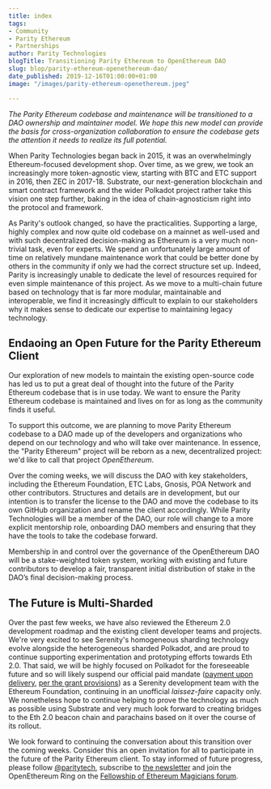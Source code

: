 ```yaml
---
title: index
tags:
- Community
- Parity Ethereum
- Partnerships
author: Parity Technologies
blogTitle: Transitioning Parity Ethereum to OpenEthereum DAO
slug: blop/parity-ethereum-openethereum-dao/
date_published: 2019-12-16T01:00:00+01:00
image: "/images/parity-ethereum-openethereum.jpeg"

---
```

_The Parity Ethereum codebase and maintenance will be transitioned to a DAO ownership and maintainer model. We hope this new model can provide the basis for cross-organization collaboration to ensure the codebase gets the attention it needs to realize its full potential._

When Parity Technologies began back in 2015, it was an overwhelmingly Ethereum-focused development shop. Over time, as we grew, we took an increasingly more token-agnostic view, starting with BTC and ETC support in 2016, then ZEC in 2017-18. Substrate, our next-generation blockchain and smart contract framework and the wider Polkadot project rather take this vision one step further, baking in the idea of chain-agnosticism right into the protocol and framework.

As Parity's outlook changed, so have the practicalities. Supporting a large, highly complex and now quite old codebase on a mainnet as well-used and with such decentralized decision-making as Ethereum is a very much non-trivial task, even for experts. We spend an unfortunately large amount of time on relatively mundane maintenance work that could be better done by others in the community if only we had the correct structure set up. Indeed, Parity is increasingly unable to dedicate the level of resources required for even simple maintenance of this project. As we move to a multi-chain future based on technology that is far more modular, maintainable and interoperable, we find it increasingly difficult to explain to our stakeholders why it makes sense to dedicate our expertise to maintaining legacy technology.

## **Endaoing an Open Future for the Parity Ethereum Client**

Our exploration of new models to maintain the existing open-source code has led us to put a great deal of thought into the future of the Parity Ethereum codebase that is in use today. We want to ensure the Parity Ethereum codebase is maintained and lives on for as long as the community finds it useful.

To support this outcome, we are planning to move Parity Ethereum codebase to a DAO made up of the developers and organizations who depend on our technology and who will take over maintenance. In essence, the "Parity Ethereum" project will be reborn as a new, decentralized project: we'd like to call that project _OpenEthereum_.

Over the coming weeks, we will discuss the DAO with key stakeholders, including the Ethereum Foundation, ETC Labs, Gnosis, POA Network and other contributors. Structures and details are in development, but our intention is to transfer the license to the DAO and move the codebase to its own GitHub organization and rename the client accordingly. While Parity Technologies will be a member of the DAO, our role will change to a more explicit mentorship role, onboarding DAO members and ensuring that they have the tools to take the codebase forward.

Membership in and control over the governance of the OpenEthereum DAO will be a stake-weighted token system, working with existing and future contributors to develop a fair, transparent initial distribution of stake in the DAO’s final decision-making process.

## **The Future is Multi-Sharded**

Over the past few weeks, we have also reviewed the Ethereum 2.0 development roadmap and the existing client developer teams and projects. We're very excited to see Serenity's homogeneous sharding technology evolve alongside the heterogeneous sharded Polkadot, and are proud to continue supporting experimentation and prototyping efforts towards Eth 2.0. That said, we will be highly focused on Polkadot for the foreseeable future and so will likely suspend our official paid mandate ([payment upon delivery](https://www.parity.io/an-update-on-paritys-ethereum-foundation-grant-progress/), [per the grant provisions](https://blog.ethereum.org/2019/01/07/announcing-an-ethereum-foundation-grant-to-parity-technologies/)) as a Serenity development team with the Ethereum Foundation, continuing in an unofficial _laissez-faire_ capacity only. We nonetheless hope to continue helping to prove the technology as much as possible using Substrate and very much look forward to creating bridges to the Eth 2.0 beacon chain and parachains based on it over the course of its rollout.

We look forward to continuing the conversation about this transition over the coming weeks. Consider this an open invitation for all to participate in the future of the Parity Ethereum client. To stay informed of future progress, please follow [@paritytech](https://twitter.com/paritytech), subscribe to [the newsletter](https://parity.io/newsletter) and join the OpenEthereum Ring on the [Fellowship of Ethereum Magicians forum](https://ethereum-magicians.org/).